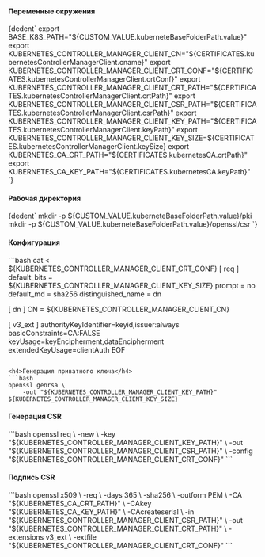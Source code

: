


<h4>Переменные окружения</h4>
<CodeBlock language="bash">
{dedent`
    export BASE_K8S_PATH="${CUSTOM_VALUE.kuberneteBaseFolderPath.value}"
    export KUBERNETES_CONTROLLER_MANAGER_CLIENT_CN="${CERTIFICATES.kubernetesControllerManagerClient.cname}"
    export KUBERNETES_CONTROLLER_MANAGER_CLIENT_CRT_CONF="${CERTIFICATES.kubernetesControllerManagerClient.crtConf}"
    export KUBERNETES_CONTROLLER_MANAGER_CLIENT_CRT_PATH="${CERTIFICATES.kubernetesControllerManagerClient.crtPath}"
    export KUBERNETES_CONTROLLER_MANAGER_CLIENT_CSR_PATH="${CERTIFICATES.kubernetesControllerManagerClient.csrPath}"
    export KUBERNETES_CONTROLLER_MANAGER_CLIENT_KEY_PATH="${CERTIFICATES.kubernetesControllerManagerClient.keyPath}"
    export KUBERNETES_CONTROLLER_MANAGER_CLIENT_KEY_SIZE=${CERTIFICATES.kubernetesControllerManagerClient.keySize}
    export KUBERNETES_CA_CRT_PATH="${CERTIFICATES.kubernetesCA.crtPath}"
    export KUBERNETES_CA_KEY_PATH="${CERTIFICATES.kubernetesCA.keyPath}"
`}
</CodeBlock>

<h4>Рабочая директория</h4>
<CodeBlock language="bash">
    {dedent`
        mkdir -p ${CUSTOM_VALUE.kuberneteBaseFolderPath.value}/pki
        mkdir -p ${CUSTOM_VALUE.kuberneteBaseFolderPath.value}/openssl/csr
    `}
</CodeBlock>

<h4>Конфигурация</h4>
```bash
cat <<EOF > ${KUBERNETES_CONTROLLER_MANAGER_CLIENT_CRT_CONF}
[ req ]
default_bits        = ${KUBERNETES_CONTROLLER_MANAGER_CLIENT_KEY_SIZE}
prompt              = no
default_md          = sha256
distinguished_name  = dn

[ dn ]
CN = ${KUBERNETES_CONTROLLER_MANAGER_CLIENT_CN}

[ v3_ext ]
authorityKeyIdentifier=keyid,issuer:always
basicConstraints=CA:FALSE
keyUsage=keyEncipherment,dataEncipherment
extendedKeyUsage=clientAuth
EOF
```

<h4>Генерация приватного ключа</h4>
```bash
openssl genrsa \
    -out "${KUBERNETES_CONTROLLER_MANAGER_CLIENT_KEY_PATH}" ${KUBERNETES_CONTROLLER_MANAGER_CLIENT_KEY_SIZE}
```

<h4>Генерация CSR</h4>
```bash
openssl req \
    -new \
    -key "${KUBERNETES_CONTROLLER_MANAGER_CLIENT_KEY_PATH}" \
    -out "${KUBERNETES_CONTROLLER_MANAGER_CLIENT_CSR_PATH}" \
    -config "${KUBERNETES_CONTROLLER_MANAGER_CLIENT_CRT_CONF}"
```

<h4>Подпись CSR</h4>
```bash
openssl x509 \
    -req \
    -days 365 \
    -sha256 \
    -outform PEM \
    -CA "${KUBERNETES_CA_CRT_PATH}" \
    -CAkey "${KUBERNETES_CA_KEY_PATH}" \
    -CAcreateserial \
    -in "${KUBERNETES_CONTROLLER_MANAGER_CLIENT_CSR_PATH}" \
    -out "${KUBERNETES_CONTROLLER_MANAGER_CLIENT_CRT_PATH}" \
    -extensions v3_ext \
    -extfile "${KUBERNETES_CONTROLLER_MANAGER_CLIENT_CRT_CONF}"
```
